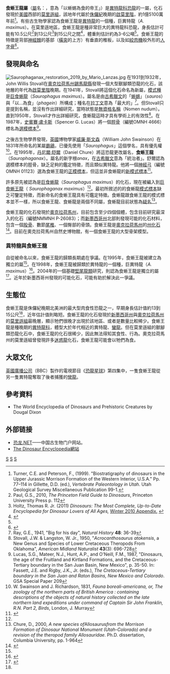 {{Automatic Taxobox
| taxon = Saurophaganax
| fossil_range = [[侏羅紀|侏羅紀]]晚期，{{fossil_range|150}}
| image = Saurophaganax.jpg
| image_width = 250px
| image_caption = 攻擊[[迷惑龍|迷惑龍]]的食蜥王龍骨架模型，位於[[美國|美國]]{{link-en|奧克拉荷馬自然史博物館|Sam Noble Oklahoma Museum of Natural History}}
| authority = [[丹尼爾·舒爾|Chure]], 1995
| type_species = '''巨食蜥王龍<br>''Saurophaganax maximus''''' 
| type_species_authority = (Stovall, 1950)
| synonyms =
*'''食蜥龍屬 ''Saurophagus''''' <br><small>Stovall, 1950</small>
*'''巨異特龍 ''Allosaurus maximus''''' <br><small>(Stovall, 1950)</small>
}}

'''食蜥王龍屬'''（[[屬|屬]]名：{{lang|la|''Saurophaganax''}}，意為「以蜥蜴為食的帝王」）是[[異特龍科|異特龍科]][[恐龍|恐龍]]的一屬，化石發現於[[美國|美國]]西部的[[莫里遜組|莫里遜組]]，該地年代屬於[[侏儸紀|侏儸紀]]晚期的[[啟莫里階|啟莫里階]]，約1億5100萬年前<ref name=turner1999>Turner, C.E. and Peterson, F., (1999). "Biostratigraphy of dinosaurs in the Upper Jurassic Morrison Formation of the Western Interior, U.S.A." Pp. 77–114 in Gillette, D.D. (ed.), ''Vertebrate Paleontology in Utah''. Utah Geological Survey Miscellaneous Publication 99-1.</ref>。有些古生物學家認為食蜥王龍是[[異特龍|異特龍]]的一個種，巨異特龍（''A. maximus''）。在莫里遜地區，食蜥王龍是種非常巨大的異特龍科恐龍，身長估計可能有10.5公尺<ref name=G.S.Paul2010>Paul, G.S., 2010, ''The Princeton Field Guide to Dinosaurs'', Princeton University Press p. 112</ref>到13公尺<ref name="Holtz2008">Holtz, Thomas R. Jr. (2011) ''Dinosaurs: The Most Complete, Up-to-Date Encyclopedia for Dinosaur Lovers of All Ages,'' [http://www.geol.umd.edu/~tholtz/dinoappendix/HoltzappendixWinter2010.pdf Winter 2010 Appendix.] {{Wayback|url=http://www.geol.umd.edu/~tholtz/dinoappendix/HoltzappendixWinter2010.pdf |date=20110720090118 }}</ref>到15公尺之間<ref name=MMDML03>{{cite web |publisher=The Dinosaur Mailing List |url=http://dml.cmnh.org/2003Jul/msg00355.html |title=And the Largest Theropod Is.... |last=Mortimer |first=Mickey |date=2003-07-21 |accessdate=2007-09-08 |archive-date=2010-03-25 |archive-url=https://web.archive.org/web/20100325195202/http://dml.cmnh.org/2003Jul/msg00355.html |dead-url=yes }}</ref>，體重則估計約為3-6公噸<ref name=G.S.Paul2010/>。食蜥王龍的特徵是背部[[神經棘|神經棘]]的基部（[[橫突|橫突]]的上方）有垂直的椎板，以及如[[絞肉機|絞肉機]]般外形的[[人字骨|人字骨]]<ref name=DFG97>{{cite book |chapter=Saurophagus |last=Glut |first=Donald F. |title=Dinosaurs: The Encyclopedia |year=1997 |publisher=McFarland & Co |location=Jefferson, North Carolina |pages=793-794 |isbn=0-89950-917-7 }}</ref>。

==發現與命名==
[[Image:Saurophaganax_restoration_2019_by_Mario_Lanzas.jpg|thumb]] 
在1931到1932年，John Willis Stovall在[[奧克拉荷馬州|奧克拉荷馬州]][[錫馬龍縣_(奧克拉荷馬州)|錫馬龍縣]]發現一個大型獸腳類恐龍的化石，該地層的年代為[[啟莫里階|啟莫里階]]晚期。在1941年，Stovall將這個化石命名為新屬，[[模式種|模式種]]是[[食蜥龍|巨食蜥龍]]（''Saurophagus maximus''）。屬名是由[[古希臘文|古希臘文]]的「[[蜥蜴|蜥蜴]]」（''sauros''）與「以…為食」（''phagein''）所構成；種名在[[拉丁文|拉丁文]]意為「最大的」<ref>Ray, G.E., 1941, "Big for his day", ''Natural History'' '''48''': 36-39</ref>。但Stovall只是提到名稱，並沒有作出詳細研究，當時狀態是[[無資格名稱|無資格名稱]]（Nomen nudum）。直到1950年，Stovall才作出詳細研究，食蜥龍這時才具有學術上的有效性<ref>Stovall, J.W. & Langston, W. Jr., 1950, "''Acrocanthosaurus atokensis'', a New Genus and Species of Lower Cretaceous Theropods From Oklahoma", ''American Midland Naturalist'' '''43'''(3): 696-728</ref>。在1987年，[[史賓賽·盧卡斯|史賓賽·盧卡斯]]（Spencer G. Lucas）將一個[[脛骨|脛骨]]（編號OMNH 4666）標名為[[選模標本|選模標本]]<ref>Lucas, S.G., Mateer, N.J., Hunt, A.P., and O'Neill, F.M., 1987, "Dinosaurs, the age of the Fruitland and Kirtland Formations, and the Cretaceous-Tertiary boundary in the San Juan Basin, New Mexico", p. 35-50. In: Fassett, J.E. and Rigby, J.K., Jr. (eds.), ''The Cretaceous-Tertiary boundary in the San Juan and Raton Basins, New Mexico and Colorado''. GSA Special Paper 209</ref>。

之後古生物學界發現，[[英國|英國]]博物學家[[威廉·斯文森|威廉·斯文森]]（William John Swainson）在1831年所命名的某屬[[霸鶲|霸鶲]]，已優先使用「''Saurophagus''」這個學名，具有優先權<ref>W. Swainson and J. Richardson, 1831, ''Fauna boreali-americana, or, The zoology of the northern parts of British America : containing descriptions of the objects of natural history collected on the late northern land expeditions under command of Captain Sir John Franklin, R.N. Part 2, Birds'', London, J. Murray</ref>。在1995年，[[丹尼爾·舒爾|丹尼爾·舒爾]]（Daniel Chure）將這恐龍更改屬名，'''食蜥王龍'''（''Saurophaganax''）。屬名的新字根''anax''，在[[古希臘文|古希臘文]]意為「統治者」。舒爾認為選模標本的脛骨，缺乏足夠的鑑定特徵，而且類似異特龍。他將一個[[神經弓|神經弓]]（編號OMNH 01123）選為食蜥王龍的[[正模標本|正模標本]]，但這並非食蜥龍的[[新模式標本|新模式標本]]<ref name=DJC95>{{cite book |last=Chure |first=Daniel J. |editor=A. Sun and Y. Wang (eds.) |title=Sixth Symposium on Mesozoic Terrestrial Ecosystems and Biota, Short Papers |year=1995 |publisher=China Ocean Press |location=Beijing |isbn= |pages=103–106 |chapter=A reassessment of the gigantic theropod ''Saurophagus maximus'' from the Morrison Formation (Upper Jurassic) of Oklahoma, USA }}</ref>。

許多原先被認為是[[食蜥龍|巨食蜥龍]]（''Saurophagus maximus''）的化石，現在被編入到[[食蜥王龍|巨食蜥王龍]]（ ''Saurophaganax maximus''）<ref name=DJC95/>。最初所敘述的的食蜥龍[[模式標本|模式標本]]缺乏可鑒定特徵，而新命名的食蜥王龍具有可鑑定特徵。食蜥龍跟食蜥王龍的模式標本並不一樣，所以食蜥王龍、食蜥龍是兩個不同屬，食蜥龍目前狀態為[[疑名|疑名]]<ref>Chure, D., 2000, ''A new species of ''Allosaurus'' from the Morrison Formation of Dinosaur National Monument (Utah-Colorado) and a revision of the theropod family Allosauridae''. Ph.D. dissertation, Columbia University, pp. 1-964</ref>。

食蜥王龍的化石發現於[[奧克拉荷馬州|奧克拉荷馬州]]，目前包含至少四個個體，包含目前研究最深入的化石（編號NMMNH P-26083）；而[[新墨西哥州|新墨西哥州]]北部則發現可能的化石材料，包含一個[[股骨|股骨]]、數節[[尾椎|尾椎]]、一個臀部的骨頭。食蜥王龍是[[奧克拉荷馬州|奧克拉荷馬州]]的[[州化石|州化石]]<ref>{{cite web |url=http://www.okinsider.com/kidsonly04.oki |title=OK State Symbols |work=OkInsider.com |publisher=Oklahoma Publishing Today |accessdate=2007-12-27 |date=2006 |archive-date=2007-08-07 |archive-url=https://web.archive.org/web/20070807232519/http://www.okinsider.com/kidsonly04.oki |dead-url=no }}</ref>。目前在奧克拉荷馬州自然史博物館，有一個食蜥王龍的大型骨架模型。

===異特龍與食蜥王龍===
自從被命名以來，食蜥王龍的歸類長期處在爭議。在1995年，食蜥王龍被建立為獨立的屬<ref name=DJC95/>。在1998年，食蜥王龍被歸類於異特龍的一個種，巨異特龍（''A. maximus''）<ref name=DKS98>{{cite journal |doi=10.1080/02724634.1998.10011039 |last=Smith |first=David K. |year=1998 |title=A morphometric analysis of ''Allosaurus'' |journal=Journal of Vertebrate Paleontology |volume=18 |issue=1 |pages=126–142}}</ref>。2004年的一個基礎[[堅尾龍類|堅尾龍類]]研究，則認為食蜥王龍是獨立的屬<ref name=HMC04>{{cite book|last=Holtz |first=Thomas R., Jr. |coauthors=Molnar, Ralph E.; and Currie, Philip J. |year=2004 |editor=Weishampel, David B.; Dodson, Peter; and Osmólska, Halszka (eds.)|title=The Dinosauria |url=https://archive.org/details/dinosauriandedit00weis |edition=2nd ed. |publisher=University of California Press |location=Berkeley |isbn=0-520-24209-2 |pages=[https://archive.org/details/dinosauriandedit00weis/page/71 71]–110 }}</ref>。近年於新墨西哥州發現的可能化石，可能有助於解決此一爭議。

==生態位==
食蜥王龍是侏儸紀晚期北美洲的最大型肉食性恐龍之一，早期身長估計值約13到15公尺<ref name=DJC95/>，近年估計值則略短。食蜥王龍的化石發現於[[新墨西哥州|新墨西哥州]]與[[奧克拉荷馬州|奧克拉荷馬州]]的[[莫里遜組|莫里遜組]]最晚層，顯示牠們很晚才出現於該地區、或者是數量比較稀少。食蜥王龍是種晚期的[[異特龍科|異特龍科]]，體型大於年代相近的異特龍、[[蠻龍|蠻龍]]。但在莫里遜組的獸腳類恐龍化石中，食蜥王龍的化石很稀少，因此無法得知其食性、行為。奧克拉荷馬州的莫里遜組曾發現許多[[迷惑龍|迷惑龍]]化石，食蜥王龍可能會以牠們為食。

==大眾文化==
[[英國廣播公司|英國廣播公司]]（BBC）製作的電視節目《[[恐龍星球|恐龍星球]]》第四集中，一隻食蜥王龍從另一隻異特龍奪取了後者捕獲的[[彎龍|彎龍]]。

==參考資料==
{{reflist}}
* The World Encyclopedia of Dinosaurs and Prehistoric Creatures by Dougal Dixon

==外部链接==
*[https://web.archive.org/web/20170527222928/http://dinosaur.net.cn/ 恐龙.NET]——中国古生物门户网站。
*[https://web.archive.org/web/20070927223434/http://www.dinoruss.org/de_4/5a66498.htm The Dinosaur Encyclopedia網站]
{{獸腳亞目|A.}}
{{Taxonbar|from=Q131216}}

[[Category:異特龍科|S]]
[[Category:北美洲恐龍|S]]
[[Category:侏羅紀恐龍|S]]